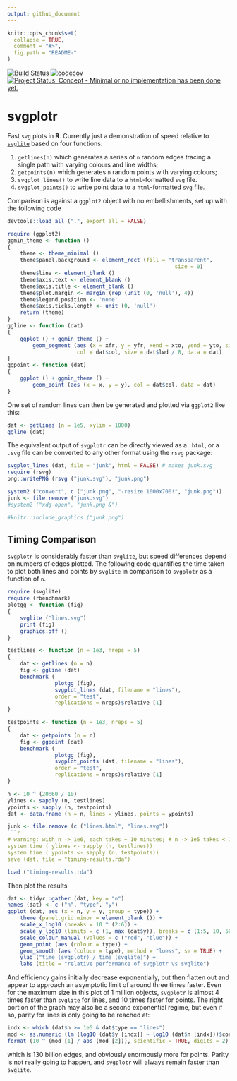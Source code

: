 ```yaml
---
output: github_document
---
```


<!-- README.md is generated from README.Rmd. Please edit that file -->

```r
knitr::opts_chunk$set(
  collapse = TRUE,
  comment = "#>",
  fig.path = "README-"
)
```

[![Build Status](https://travis-ci.org/mpadge/svgplotr.svg)](https://travis-ci.org/mpadge/svgplotr) 
[![codecov](https://codecov.io/gh/mpadge/svgplotr/branch/master/graph/badge.svg)](https://codecov.io/gh/mpadge/svgplotr)
[![Project Status: Concept - Minimal or no implementation has been done yet.](http://www.repostatus.org/badges/0.1.0/concept.svg)](http://www.repostatus.org/#concept)

# svgplotr

Fast `svg` plots in **R**. Currently just a demonstration of speed relative to
[`svglite`](https://github.com/r-lib/svglite) based on four functions:

1. `getlines(n)` which generates a series of `n` random edges tracing a single
   path with varying colours and line widths;
2. `getpoints(n)` which generates `n` random points with varying colours;
3. `svgplot_lines()` to write line data to a `html`-formatted `svg` file.
4. `svgplot_points()` to write point data to a `html`-formatted `svg` file.

Comparison is against a `ggplot2` object with no embellishments, set up with the
following code
```r
devtools::load_all (".", export_all = FALSE)
```
```r
require (ggplot2)
ggmin_theme <- function ()
{
    theme <- theme_minimal ()
    theme$panel.background <- element_rect (fill = "transparent",
                                                     size = 0)
    theme$line <- element_blank ()
    theme$axis.text <- element_blank ()
    theme$axis.title <- element_blank ()
    theme$plot.margin <- margin (rep (unit (0, 'null'), 4))
    theme$legend.position <- 'none'
    theme$axis.ticks.length <- unit (0, 'null')
    return (theme)
}
ggline <- function (dat)
{
    ggplot () + ggmin_theme () +
        geom_segment (aes (x = xfr, y = yfr, xend = xto, yend = yto, size = lwd),
                      col = dat$col, size = dat$lwd / 8, data = dat)
}
ggpoint <- function (dat)
{
    ggplot () + ggmin_theme () +
        geom_point (aes (x = x, y = y), col = dat$col, data = dat)
}
```
One set of random lines can then be generated and plotted via `ggplot2` like
this:
```r
dat <- getlines (n = 1e5, xylim = 1000)
ggline (dat)
```

The equivalent output of `svgplotr` can be directly viewed as a `.html`, or a
`.svg` file can be converted to any other format using the `rsvg` package:
```r
svgplot_lines (dat, file = "junk", html = FALSE) # makes junk.svg
require (rsvg)
png::writePNG (rsvg ("junk.svg"), "junk.png")
```
```r
system2 ("convert", c ("junk.png", "-resize 1000x700!", "junk.png"))
junk <- file.remove ("junk.svg")
#system2 ("xdg-open", "junk.png &")
```
```r
#knitr::include_graphics ("junk.png")
```


## Timing Comparison

`svgplotr` is considerably faster than `svglite`, but speed differences depend
on numbers of edges plotted. The following code quantifies the time
taken to plot both lines and points by `svglite` in comparison to `svgplotr` as
a function of `n`.
```r
require (svglite)
require (rbenchmark)
plotgg <- function (fig)
{
    svglite ("lines.svg")
    print (fig)
    graphics.off ()
}

testlines <- function (n = 1e3, nreps = 5)
{
    dat <- getlines (n = n)
    fig <- ggline (dat)
    benchmark (
               plotgg (fig),
               svgplot_lines (dat, filename = "lines"),
               order = "test",
               replications = nreps)$relative [1]
}

testpoints <- function (n = 1e3, nreps = 5)
{
    dat <- getpoints (n = n)
    fig <- ggpoint (dat)
    benchmark (
               plotgg (fig),
               svgplot_points (dat, filename = "lines"),
               order = "test",
               replications = nreps)$relative [1]
}

n <- 10 ^ (20:60 / 10)
ylines <- sapply (n, testlines)
ypoints <- sapply (n, testpoints)
dat <- data.frame (n = n, lines = ylines, points = ypoints)
```
```r
junk <- file.remove (c ("lines.html", "lines.svg"))
```r
# warning: with n -> 1e6, each takes ~ 10 minutes; # n -> 1e5 takes < 1 minute
system.time ( ylines <- sapply (n, testlines))
system.time ( ypoints <- sapply (n, testpoints))
save (dat, file = "timing-results.rda")
```
```r
load ("timing-results.rda")
```
Then plot the results
```r
dat <- tidyr::gather (dat, key = "n")
names (dat) <- c ("n", "type", "y")
ggplot (dat, aes (x = n, y = y, group = type)) +
    theme (panel.grid.minor = element_blank ()) +
    scale_x_log10 (breaks = 10 ^ (2:6)) +
    scale_y_log10 (limits = c (1, max (dat$y)), breaks = c (1:5, 10, 50, 100)) +
    scale_colour_manual (values = c ("red", "blue")) +
    geom_point (aes (colour = type)) +
    geom_smooth (aes (colour = type), method = "loess", se = TRUE) +
    ylab ("time (svgplotr) / time (svglite)") +
    labs (title = "relative performance of svgplotr vs svglite")
```

And efficiency gains initially decrease exponentially, but then flatten out and
appear to approach an asymptotic limit of around three times faster. Even for
the maximum size in this plot of 1 million objects, `svgplotr` is almost 4 times
faster than `svglite` for lines, and 10 times faster for points. The right
portion of the graph may also be a second exponential regime, but even if so,
parity for lines is only going to be reached at:
```r
indx <- which (dat$n >= 1e5 & dat$type == "lines")
mod <- as.numeric (lm (log10 (dat$y [indx]) ~ log10 (dat$n [indx]))$coefficients)
format (10 ^ (mod [1] / abs (mod [2])), scientific = TRUE, digits = 2)
```
which is 130 billion edges, and obviously enormously more for points. Parity is
not really going to happen, and `svgplotr` will always remain faster than
`svglite`.
